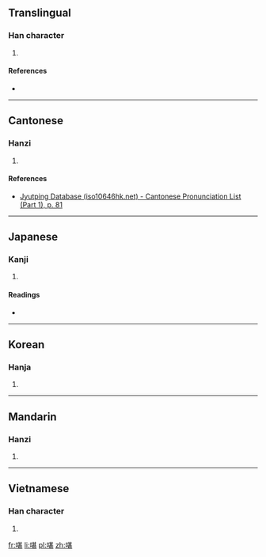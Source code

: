 ==Translingual==

===Han character===
{{Han char|rn=30|rad=口|as=09|sn=12|four=6401<sub>3</sub>|canj=口廿一女 (RTMV)|ids=⿰[[口]][[甚]]}}

# {{defn|Han|sort=口09}}

====References====
* {{Han ref|kx=0197.080|dkj=03894|dj=0418.290|hdz=10649.040|uh=557F|ud=21887|bh=D878|bd=55416}}

----

==Cantonese==

===Hanzi===
{{yue-hanzi|jyut=[[daam6]]|y=daam6}}

# {{defn|lang=yue|sort=口09}}

====References====
*[http://www.iso10646hk.net/jp/document/download.jsp Jyutping Database (iso10646hk.net) - Cantonese Pronunciation List (Part 1), p. 81]

----

==Japanese==

===Kanji===
{{ja-kanji|grade=|rs=口09}}

# {{defn|lang=ja|sort=口09}}

====Readings====
* {{ja-readings|on=[[たん]] (tan), [[どん]] (don)|kun=[[ゆたか]] (yutaka)}}

----

==Korean==

===Hanja===
{{ko-hanja|hangeul=[[담]], [[잠]]|rv=dam, jam|mr=tam, cham}}

# {{defn|lang=ko|sort=口09}}

----

==Mandarin==

===Hanzi===
{{cmn-hanzi|pin=[[dàn]] ([[dan4]])|wg=tan<sup>4</sup>}}

# {{defn|lang=cmn|sort=口09}}

----

==Vietnamese==

===Han character===
{{vi-hantu|[[thầm]]|rs=口09}}

# {{defn|lang=vi|sort=口09}}

[[fr:啿]]
[[li:啿]]
[[pl:啿]]
[[zh:啿]]